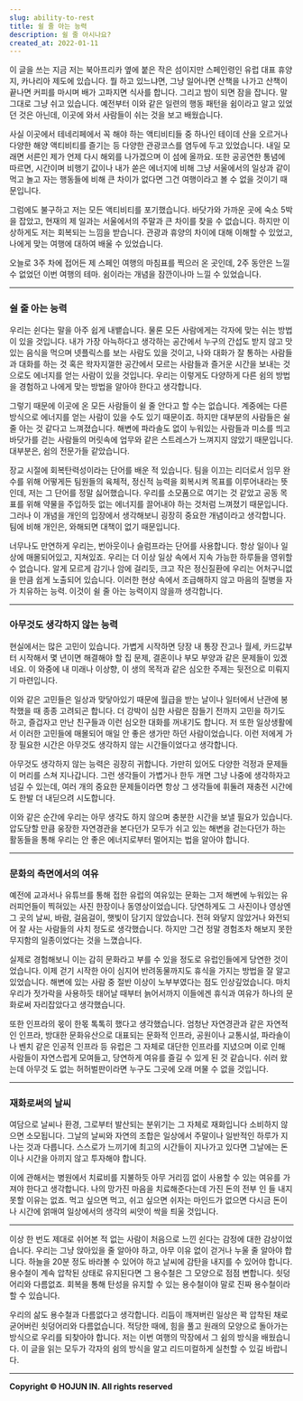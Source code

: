 ```yaml
---
slug: ability-to-rest
title: 쉴 줄 아는 능력
description: 쉴 줄 아시나요?
created_at: 2022-01-11
---
```


이 글을 쓰는 지금 저는 북아프리카 옆에 붙은 작은 섬이지만 스페인령인 유럽 대표 휴양지, 카나리아 제도에 있습니다. 뭘 하고 있느냐면,
그냥 일어나면 산책을 나가고 산책이 끝나면 커피를 마시며 배가 고파지면 식사를 합니다. 그리고 밤이 되면 잠을 잡니다. 말 그대로 그냥 쉬고
있습니다. 예전부터 이와 같은 일련의 행동 패턴을 쉼이라고 알고 있었던 것은 아닌데, 이곳에 와서 사람들이 쉬는 것을 보고 배웠습니다.

사실 이곳에서 테네리페에서 꼭 해야 하는 액티비티들 중 하나인 테이데 산을 오르거나 다양한 해양 액티비티를 즐기는 등 다양한 관광코스를
염두에 두고 있었습니다. 내일 모래면 서른인 제가 언제 다시 해외를 나가겠으며 이 섬에 올까요. 또한 공공연한 통념에 따르면, 시간이며
비행기 값이나 내가 쏟은 에너지에 비해 그냥 서울에서의 일상과 같이 먹고 놀고 자는 행동들에 비해 큰 차이가 없다면 그건 여행이라고 볼 수
없을 것이기 때문입니다.

그럼에도 불구하고 저는 모든 액티비티를 포기했습니다. 바닷가와 가까운 곳에 숙소 5박을 잡았고, 현재의 제 일과는 서울에서의 주말과 큰
차이를 찾을 수 없습니다. 하지만 이상하게도 저는 회복되는 느낌을 받습니다. 관광과 휴양의 차이에 대해 이해할 수 있었고, 나에게 맞는
여행에 대하여 배울 수 있었습니다.

오늘로 3주 차에 접어든 제 스페인 여행의 마침표를 찍으러 온 곳인데, 2주 동안은 느낄 수 없었던 이번 여행의 테마. 쉼이라는 개념을
잠깐이나마 느낄 수 있었습니다.

---

### 쉴 줄 아는 능력

우리는 쉰다는 말을 아주 쉽게 내뱉습니다. 물론 모든 사람에게는 각자에 맞는 쉬는 방법이 있을 것입니다. 내가 가장 아늑하다고 생각하는
공간에서 누구의 간섭도 받지 않고 맛있는 음식을 먹으며 넷플릭스를 보는 사람도 있을 것이고, 나와 대화가 잘 통하는 사람들과 대화를 하는 것
혹은 왁자지껄한 공간에서 모르는 사람들과 즐거운 시간을 보내는 것으로도 에너지를 얻는 사람이 있을 것입니다. 우리는 이렇게도 다양하게 다른
쉼의 방법을 경험하고 나에게 맞는 방법을 알아야 한다고 생각합니다.

그렇기 때문에 이곳에 온 모든 사람들이 쉴 줄 안다고 할 수는 없습니다. 계중에는 다른 방식으로 에너지를 얻는 사람이 있을 수도 있기
때문이죠. 하지만 대부분의 사람들은 쉴 줄 아는 것 같다고 느껴졌습니다. 해변에 파라솔도 없이 누워있는 사람들과 미소를 띄고 바닷가를 걷는
사람들의 머릿속에 업무와 같은 스트레스가 느껴지지 않았기 때문입니다. 대부분은, 쉼의 전문가들 같았습니다.

장교 시절에 회복탄력성이라는 단어를 배운 적 있습니다. 팀을 이끄는 리더로서 임무 완수를 위해 어떻게든 팀원들의 육체적, 정신적 능력을
회복시켜 목표를 이루어내라는 뜻인데, 저는 그 단어를 정말 싫어했습니다. 우리를 소모품으로 여기는 것 같았고 공동 목표를 위해 약물을
주입하듯 없는 에너지를 끌어내야 하는 것처럼 느껴졌기 때문입니다. 그러나 이 개념을 개인의 입장에서 생각해보니 굉장히 중요한 개념이라고
생각합니다. 팀에 비해 개인은, 와해되면 대책이 없기 때문입니다.

너무나도 만연하게 우리는, 번아웃이나 슬럼프라는 단어를 사용합니다. 항상 일이나 일상에 매몰되어있고, 지쳐있죠. 우리는 더 이상 일상 속에서
지속 가능한 하루들을 영위할 수 없습니다. 알게 모르게 감기나 암에 걸리듯, 크고 작은 정신질환에 우리는 어처구니없을 만큼 쉽게 노출되어
있습니다. 이러한 현상 속에서 조급해하지 않고 마음의 질병을 자가 치유하는 능력. 이것이 쉴 줄 아는 능력이지 않을까 생각합니다.

---

### 아무것도 생각하지 않는 능력

현실에서는 많은 고민이 있습니다. 가볍게 시작하면 당장 내 통장 잔고나 월세, 카드값부터 시작해서 몇 년이면 해결해야 할 집 문제, 결혼이나
부모 부양과 같은 문제들이 있겠네요. 이 와중에 내 미래나 이상향, 이 생의 목적과 같은 심오한 주제는 뒷전으로 미뤄지기 마련입니다.

이와 같은 고민들은 일상과 맞닿아있기 때문에 월급을 받는 날이나 일터에서 난관에 봉착했을 때 종종 고려되곤 합니다. 더 강박이 심한 사람은
잠들기 전까지 고민을 하기도 하고, 즐겁자고 만난 친구들과 이런 심오한 대화를 꺼내기도 합니다. 저 또한 일상생활에서 이러한 고민들에
매몰되어 매일 안 좋은 생가만 하던 사람이었습니다. 이런 저에게 가장 필요한 시간은 아무것도 생각하지 않는 시간들이었다고 생각합니다.

아무것도 생각하지 않는 능력은 굉장히 귀합니다. 가만히 있어도 다양한 걱정과 문제들이 머리를 스쳐 지나갑니다. 그런 생각들이 가볍거나 한두
개면 그냥 나중에 생각하자고 넘길 수 있는데, 여러 개의 중요한 문제들이라면 항상 그 생각들에 휘둘려 재충전 시간에도 한발 더 내딛으려
시도합니다.

이와 같은 순간에 우리는 아무 생각도 하지 않으며 충분한 시간을 보낼 필요가 있습니다. 압도당할 만큼 웅장한 자연경관을 본다던가 모두가 쉬고
있는 해변을 걷는다던가 하는 활동들을 통해 우리는 안 좋은 에너지로부터 멀어지는 법을 알아야 합니다.

---

### 문화의 측면에서의 여유

예전에 교과서나 유튜브를 통해 접한 유럽의 여유있는 문화는 그저 해변에 누워있는 유러피언들이 찍혀있는 사진 한장이나 동영상이었습니다.
당연하게도 그 사진이나 영상엔 그 곳의 날씨, 바람, 걸음걸이, 햇빛이 담기지 않았습니다. 전혀 와닿지 않았거나 와전되어 잘 사는 사람들의
사치 정도로 생각했습니다. 하지만 그건 정말 경험조차 해보지 못한 무지함의 일종이었다는 것을 느꼈습니다.

실제로 경험해보니 이는 감히 문화라고 부를 수 있을 정도로 유럽인들에게 당연한 것이었습니다. 이제 걷기 시작한 아이 심지어 반려동물까지도
휴식을 가지는 방법을 잘 알고 있었습니다. 해변에 있는 사람 중 절반 이상이 노부부였다는 점도 인상깊었습니다. 마치 우리가 젓가락을 사용하듯
태어날 때부터 늙어서까지 이들에겐 휴식과 여유가 하나의 문화로써 자리잡았다고 생각했습니다.

또한 인프라의 몫이 한몫 톡톡히 했다고 생각했습니다. 엄청난 자연경관과 같은 자연적인 인프라, 방대한 문화유산으로 대표되는 문화적 인프라,
공원이나 교통시설, 파라솔이나 벤치 같은 인공적 인프라 등 유럽은 그 자체로 대단한 인프라를 지녔으며 이로 인해 사람들이 자연스럽게
모여들고, 당연하게 여유를 즐길 수 있게 된 것 같습니다. 쉬러 왔는데 아무것 도 없는 허허벌판이라면 누구도 그곳에 오래 머물 수 없을
것입니다.

---

### 재화로써의 날씨

여담으로 날씨나 환경, 그로부터 발산되는 분위기는 그 자체로 재화입니다 소비하지 않으면 소모됩니다. 그날의 날씨와 자연의 조합은 일상에서
주말이나 일반적인 하루가 지나는 것과 다릅니다. 스스로가 느끼기에 최고의 시간들이 지나가고 있다면 그날에는 돈이나 시간을 아끼지 않고
투자해야 합니다.

이에 관해서는 병원에서 치료비를 지불하듯 아무 거리낌 없이 사용할 수 있는 여유를 가져야 한다고 생각합니다. 나의 망가진 마음을
치료해준다는데 가진 돈의 전부 인 들 내지 못할 이유는 없죠. 먹고 싶으면 먹고, 쉬고 싶으면 쉬자는 마인드가 없으면 다시금 돈이나 시간에
얽매여 일상에서의 생각의 씨앗이 싹을 틔울 것입니다.

---

이상 한 번도 제대로 쉬어본 적 없는 사람이 처음으로 느낀 쉰다는 감정에 대한 감상이었습니다. 우리는 그냥 앉아있을 줄 알아야 하고, 아무
이유 없이 걷거나 누울 줄 알아야 합니다. 하늘을 20분 정도 바라볼 수 있어야 하고 날씨에 감탄을 내지를 수 있어야 합니다. 용수철이 계속
압착된 상태로 유지된다면 그 용수철은 그 모양으로 점점 변합니다. 쇳덩어리와 다름없죠. 회복을 통해 탄성을 유지할 수 있는 용수철이야 말로
진짜 용수철이라 할 수 있습니다.

우리의 삶도 용수철과 다름없다고 생각합니다. 리듬이 깨져버린 일상은 꽉 압착된 채로 굳어버린 쇳덩어리와 다름없습니다. 적당한 때에, 힘을
풀고 원래의 모양으로 돌아가는 방식으로 우리를 되찾아야 합니다. 저는 이번 여행의 막장에서 그 쉼의 방식을 배웠습니다. 이 글을 읽는 모두가
각자의 쉼의 방식을 알고 리드미컬하게 실천할 수 있길 바랍니다.

---

**Copyright © HOJUN IN. All rights reserved**
